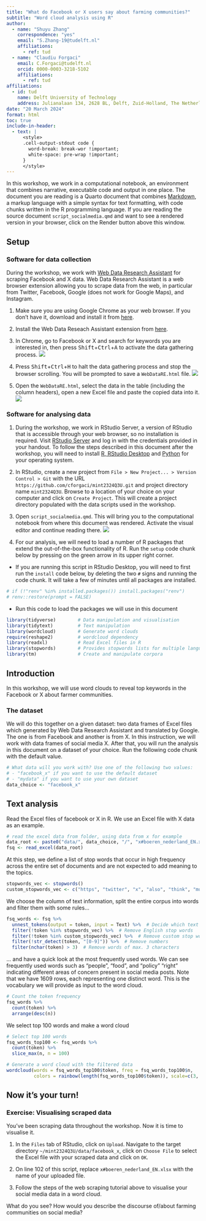 ```yaml
---
title: "What do Facebook or X users say about farming communities?"
subtitle: "Word cloud analysis using R"
author: 
  - name: "Shuyu Zhang"
    correspondence: "yes"
    email: "S.Zhang-19@tudelft.nl"
    affiliations: 
      - ref: tud
  - name: "Claudiu Forgaci"
    email: C.Forgaci@tudelft.nl
    orcid: 0000-0003-3218-5102
    affiliations: 
      - ref: tud
affiliations:
  - id: tud
    name: Delft University of Technology
    address: Julianalaan 134, 2628 BL, Delft, Zuid-Holland, The Netherlands
date: "20 March 2024"
format: html
toc: true
include-in-header:
  - text: |
      <style>
      .cell-output-stdout code {
        word-break: break-wor !important;
        white-space: pre-wrap !important;
      }
      </style>
---
```


::: callout-note
In this workshop, we work in a computational notebook, an environment that combines narrative, executable code and output in one place. The document you are reading is a Quarto document that combines [Markdown](https://www.markdowntutorial.com/), a markup language with a simple syntax for text formatting, with code chunks written in the R programming language. If you are reading the source document `script_socialmedia.qmd` and want to see a rendered version in your browser, click on the Render button above this window.
:::

## Setup

### Software for data collection

During the workshop, we work with [Web Data Research Assistant](https://southampton.ac.uk/~lac/WebDataResearchAssistant/) for scraping Facebook and X data. Web Data Research Assistant is a web browser extension allowing you to scrape data from the web, in particular from Twitter, Facebook, Google (does not work for Google Maps), and Instagram.

1.  Make sure you are using Google Chrome as your web browser. If you don't have it, download and install it from [here](https://www.google.com/chrome/).

2.  Install the Web Data Reseach Assistant extension from [here](https://chromewebstore.google.com/detail/web-data-research-assista/kcdbekkmigohaijilebpaeoopcgjbbdm?pli=1).

3.  In Chrome, go to Facebook or X and search for keywords you are interested in, then press <kbd>Shift</kbd>+<kbd>Ctrl</kbd>+<kbd>A</kbd> to activate the data gathering process. ![](fig/webscraping1.png)

4.  Press <kbd>Shift</kbd>+<kbd>Ctrl</kbd>+<kbd>H</kbd> to halt the data gathering process and stop the browser scrolling. You will be prompted to save a `WebDataRE.html` file. ![](fig/webscraping2.png)

5.  Open the `WebDataRE.html`, select the data in the table (including the column headers), open a new Excel file and paste the copied data into it. ![](fig/webscraping3.png)

### Software for analysing data

1.  During the workshop, we work in RStudio Server, a version of RStudio that is accessible through your web browser, so no installation is required. Visit [RStudio Server](http://rstudio-server-edu.bk.tudelft.nl:8787/) and log in with the credentials provided in your handout. To follow the steps described in this document after the workshop, you will need to install [R, RStudio Desktop](https://posit.co/download/rstudio-desktop/) and [Python](https://www.python.org/downloads/) for your operating system.

2.  In RStudio, create a new project from `File > New Project... > Version Control > Git` with the URL `https://github.com/cforgaci/mint2324Q3U.git` and project directory name `mint2324Q3U`. Browse to a location of your choice on your computer and click on `Create Project`. This will create a project directory populated with the data scripts used in the workshop.

3.  Open `script_socialmedia.qmd`. This will bring you to the computational notebook from where this document was rendered. Activate the visual editor and continue reading there. ![](fig/rstudio.png)

4.  For our analysis, we will need to load a number of R packages that extend the out-of-the-box functionality of R. Run the `setup` code chunk below by pressing on the green arrow in its upper right corner.

-   If you are running this script in RStudio Desktop, you will need to first run the `install` code below, by deleting the two `#` signs and running the code chunk. It will take a few of minutes until all packages are installed.

```r
# if (!"renv" %in% installed.packages()) install.packages("renv")
# renv::restore(prompt = FALSE)
```

-   Run this code to load the packages we will use in this document

```r
library(tidyverse)        # Data manipulation and visualisation
library(tidytext)         # Text manipulation
library(wordcloud)        # Generate word clouds
require(reshape2)         # wordcloud dependency
library(readxl)           # Read Excel files in R
library(stopwords)        # Provides stopwords lists for multiple languages
library(tm)               # Create and manipulate corpora
```

## Introduction

In this workshop, we will use word clouds to reveal top keywords in the Facebook or X about farmer communities.

### The dataset

We will do this together on a given dataset: two data frames of Excel files which generated by Web Data Research Assistant and translated by Google. The one is from Facebook and another is from X. In this instruction, we will work with data frames of social media X. After that, you will run the analysis in this document on a dataset of your choice. Run the following code chunk with the default value.

```r
# What data will you work with? Use one of the following two values:
# - "facebook_x" if you want to use the default dataset
# - "mydata" if you want to use your own dataset
data_choice <- "facebook_x"
```

## Text analysis

Read the Excel files of facebook or X in R. We use an Excel file with X data as an example.

```r
# read the excel data from folder, using data from x for example
data_root <- paste0("data/", data_choice, "/", "x#boeren_nederland_EN.xlsx")
fsq <- read_excel(data_root)
```

At this step, we define a list of stop words that occur in high frequency across the entire set of documents and are not expected to add meaning to the topics.

```r
stopwords_vec <- stopwords()
custom_stopwords_vec <- c("https", "twitter", "x", "also", "think", "must", "know", "many", "much", "like", "everything", "really", "want","without", "going", "good", "something", "farmers", "netherlands", "nthe" )
```

We choose the column of text information, split the entire corpus into words and filter them with some rules...

```r
fsq_words <- fsq %>% 
  unnest_tokens(output = token, input = Text) %>%  # Decide which text information in which columns you want to analyze, and input = "name of column"
  filter(!token %in% stopwords_vec) %>%  # Remove English stop words
  filter(!token %in% custom_stopwords_vec) %>%  # Remove custom stop words
  filter(!str_detect(token, "[0-9]")) %>%  # Remove numbers
  filter(nchar(token) > 3)  # Remove words of max. 3 characters
```

... and have a quick look at the most frequently used words. We can see frequently used words such as "people", "food", and "policy" "right" indicating different areas of concern present in social media posts. Note that we have 1609 rows, each representing one distinct word. This is the vocabulary we will provide as input to the word cloud.

```r
# Count the token frequency
fsq_words %>% 
  count(token) %>% 
  arrange(desc(n))
```

We select top 100 words and make a word cloud

```r
# Select top 100 words
fsq_words_top100 <- fsq_words %>% 
  count(token) %>%  
  slice_max(n, n = 100) 

# Generate a word cloud with the filtered data
wordcloud(words = fsq_words_top100$token, freq = fsq_words_top100$n, 
          colors = rainbow(length(fsq_words_top100$token)), scale=c(3, 0.2))
```

## Now it's your turn!

### Exercise: Visualising scraped data

You've been scraping data throughout the workshop. Now it is time to visualise it. 

1.  In the `Files` tab of RStudio, click on `Upload`. Navigate to the target directory `~/mint2324Q3U/data/facebook_x`, click on `Choose File` to select the Excel file with your scraped data and click on `OK`.

2.  On line 102 of this script, replace `x#boeren_nederland_EN.xlsx` with the name of your uploaded file.

3. Follow the steps of the web scraping tutorial above to visualise your social media data in a word cloud. 

What do you see? How would you describe the discourse of/about farming communities on social media?
